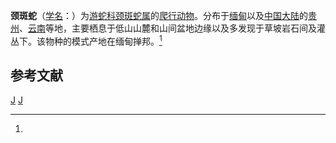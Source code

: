 {{Speciesbox
| genus = Plagiopholis
| species = blakewayi
| authority = (Boulenger, 1893)<ref name='id4682'>{{cite web| url =http://www.bioinfo.cn/db05/BjdwSpecies.php?action=view&id=4682| title =颈斑蛇| work =《中国动物物种编目数据库》| publisher =中国科学院微生物研究所| author =中国科学院动物研究所| accessdate =2009-04-11| deadurl =yes| archiveurl =https://web.archive.org/web/20131203122335/http://www.bioinfo.cn/db05/BjdwSpecies.php?action=view| archivedate =2013-12-03}}</ref>
| synonyms = 
* 云南颈斑蛇 ''Plagiopholis unipostocularis'' (Zhao et Huang, 1979)<ref name='id4685'>{{cite web| url =http://www.bioinfo.cn/db05/BjdwSpecies.php?action=view&id=4685| title =云南颈斑蛇| work =《中国动物物种编目数据库》| publisher =中国科学院微生物研究所| author =中国科学院动物研究所| accessdate =2009-04-11| deadurl =yes| archiveurl =https://web.archive.org/web/20160305105525/http://www.bioinfo.cn/db05/BjdwSpecies.php?action=view&id=4685| archivedate =2016-03-05}}</ref>
| synonyms_ref = <ref>{{cite journal |last1=Kai |first1=Wang |last2=Jinlong |first2=Ren |last3=Hongman |first3=Chen |last4=Zhitong |first4=Lyu |last5=Xianguang |first5=Guo |last6=Ke |first6=Jiang |last7=Jinmin |first7=Chen |last8=Jiatang |first8=Li |last9=Peng |first9=Guo |last10=Yingyong |first10=Wang |last11=Jing |first11=Che |title=The updated checklists of amphibians and reptiles of China |journal=Biodiversity Science |date=2020-02-20 |volume=28 |issue=2 |pages=189 |doi=10.17520/biods.2019238}}</ref>
}}

'''颈斑蛇'''（[[学名|学名]]：{{lang|la|''Plagiopholis blakewayi''}}）为[[游蛇科|游蛇科]][[颈斑蛇属|颈斑蛇属]]的[[爬行动物|爬行动物]]。分布于[[缅甸|缅甸]]以及[[中国大陆|中国大陆]]的[[贵州|贵州]]、[[云南|云南]]等地，主要栖息于低山山麓和山间盆地边缘以及多发现于草坡岩石间及灌丛下。该物种的模式产地在缅甸掸邦。<ref name='id4682'/>

== 参考文献 ==
{{reflist}}

{{taxonbar}}

[[Category:1893年描述的动物|J]]
[[Category:颈斑蛇属|J]]


{{蛇类小作品}}